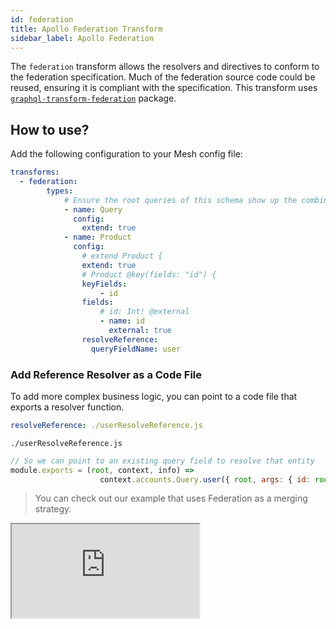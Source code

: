 ```yaml
---
id: federation
title: Apollo Federation Transform
sidebar_label: Apollo Federation
---
```


The `federation` transform allows the resolvers and directives to conform to the federation specification. Much of the federation source code could be reused, ensuring it is compliant with the specification. This transform uses [`graphql-transform-federation`](https://github.com/0xR/graphql-transform-federation) package.

<PackageInstall packages="@graphql-mesh/transform-federation" />

## How to use?

Add the following configuration to your Mesh config file:

```yaml
transforms:
  - federation:
        types:
            # Ensure the root queries of this schema show up the combined schema
            - name: Query
              config:
                extend: true
            - name: Product
              config:
                # extend Product {
                extend: true
                # Product @key(fields: "id") {
                keyFields:
                    - id
                fields:
                    # id: Int! @external
                    - name: id
                      external: true
                resolveReference:
                  queryFieldName: user

```

### Add Reference Resolver as a Code File

To add more complex business logic, you can point to a code file that exports a resolver function.

```yaml
resolveReference: ./userResolveReference.js
```

`./userResolveReference.js`
```js
// So we can point to an existing query field to resolve that entity
module.exports = (root, context, info) =>
                    context.accounts.Query.user({ root, args: { id: root.id }, context, info })
```

> You can check out our example that uses Federation as a merging strategy.

<iframe
     src="https://codesandbox.io/embed/github/Urigo/graphql-mesh/tree/master/examples/federation-example?fontsize=14&hidenavigation=1&theme=dark&module=%2F.meshrc.yml"
     style={{width:"100%", height:"500px", border:"0", borderRadius: "4px", overflow:"hidden"}}
     title="federation-example"
     allow="geolocation; microphone; camera; midi; vr; accelerometer; gyroscope; payment; ambient-light-sensor; encrypted-media; usb"
     sandbox="allow-modals allow-forms allow-popups allow-scripts allow-same-origin" />

{@import ../generated-markdown/FederationTransform.generated.md}
